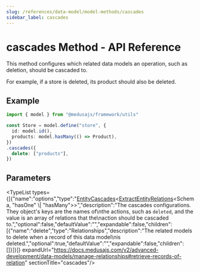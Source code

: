 ```yaml
---
slug: /references/data-model/model-methods/cascades
sidebar_label: cascades
---
```



# cascades Method - API Reference

This method configures which related data models an operation, such as deletion,
should be cascaded to.

For example, if a store is deleted, its product should also be deleted.

## Example

```ts
import { model } from "@medusajs/framework/utils"

const Store = model.define("store", {
  id: model.id(),
  products: model.hasMany(() => Product),
})
.cascades({
  delete: ["products"],
})
```

## Parameters

<TypeList types={[{"name":"options","type":"[EntityCascades](../../../../types/DmlTypes/types/types.DmlTypes.EntityCascades/page.mdx)&#60;[ExtractEntityRelations](../../../../types/DmlTypes/types/types.DmlTypes.ExtractEntityRelations/page.mdx)&#60;Schema, \"hasOne\" \\| \"hasMany\"&#62;&#62;","description":"The cascades configurations. They object's keys are the names of\nthe actions, such as `deleted`, and the value is an array of relations that the\naction should be cascaded to.","optional":false,"defaultValue":"","expandable":false,"children":[{"name":"delete","type":"Relationships","description":"The related models to delete when a record of this data model\nis deleted.","optional":true,"defaultValue":"","expandable":false,"children":[]}]}]} expandUrl="https://docs.medusajs.com/v2/advanced-development/data-models/manage-relationships#retrieve-records-of-relation" sectionTitle="cascades"/>
